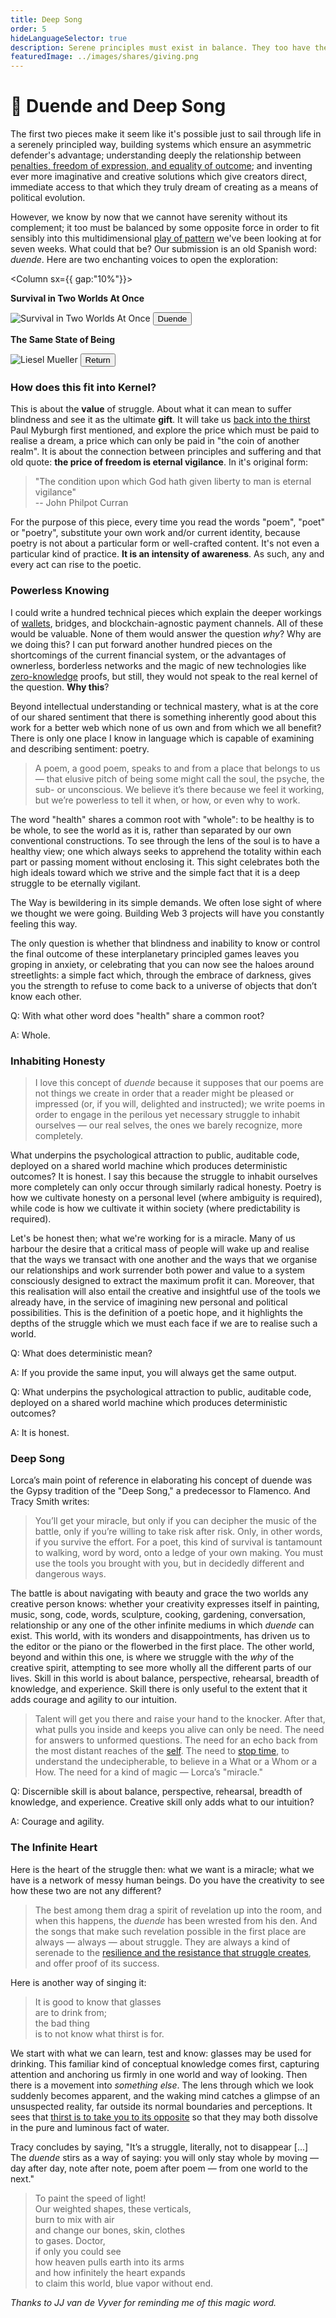 ```yaml
---
title: Deep Song
order: 5
hideLanguageSelector: true
description: Serene principles must exist in balance. They too have their complementary opposite - in this case, duende; the mystery, the roots fastened in the mire that we all know and all ignore.
featuredImage: ../images/shares/giving.png
---
```


# 🐉 Duende and Deep Song

The first two pieces make it seem like it's possible just to sail through life in a serenely principled way, building systems which ensure an asymmetric defender's advantage; understanding deeply the relationship between [penalties, freedom of expression, and equality of outcome](/learn/module-2/money-speech/#clarifying-metaphors); and inventing ever more imaginative and creative solutions which give creators direct, immediate access to that which they truly dream of creating as a means of political evolution.

However, we know by now that we cannot have serenity without its complement; it too must be balanced by some opposite force in order to fit sensibly into this multidimensional [play of pattern](/learn/module-0/play-of-pattern) we've been looking at for seven weeks. What could that be? Our submission is an old Spanish word: _duende_. Here are two enchanting voices to open the exploration:

<Column sx={{ gap:"10%"}}>

<Box>

**Survival in Two Worlds At Once**

<Aligner center>
    <Image alt="Survival in Two Worlds At Once" src="/images/mod6-img/duende.jpg" />
</Aligner>

<Aligner center>
<Button to="https://poets.org/text/survival-two-worlds-once-federico-garcia-lorca-and-duende">
    Duende
</Button>
</Aligner>

</Box>

<Box>

**The Same State of Being**

<Aligner center>
    <Link to="https://www.poetryfoundation.org/poems/52577/monet-refuses-the-operation-56d231289e6db">
        <Image alt="Liesel Mueller" src="/images/mod6-img/liesel_mueller.jpg" />
    </Link>
</Aligner>

<Aligner center>
<Button to="https://www.youtube.com/watch?v=dR1j-o_0x5A">
    Return
</Button>
</Aligner>

</Box>

</Column>

### How does this fit into Kernel?

This is about the **value** of struggle. About what it can mean to suffer blindness and see it 
as the ultimate **gift**. It will take us [back into the thirst](/learn/module-0/conversation/#the-thirst-for-truth) Paul Myburgh first mentioned, and explore the price which must be paid to realise a dream, a price which can only be paid in "the coin of another realm". It is about the connection between principles and suffering and that old quote: **the price of freedom is eternal vigilance**. In it's original form:

> "The condition upon which God hath given liberty to man is eternal vigilance"  
> -- John Philpot Curran

For the purpose of this piece, every time you read the words "poem", "poet" or "poetry", 
substitute your own work and/or current identity, because poetry is not about a particular form 
or well-crafted content. It's not even a particular kind of practice. **It is an intensity of 
awareness**. As such, any and every act can rise to the poetic.

### Powerless Knowing

I could write a hundred technical pieces which explain the deeper workings of [wallets](https://billyrennekamp.medium.com/account-coordinator-a-proposal-for-the-future-of-wallets-9fc54032a202), bridges, and blockchain-agnostic payment channels. All of these would be valuable. None of them would answer the question _why_? Why are we doing this? I can put forward another hundred pieces on the shortcomings of the current financial system, or the advantages of ownerless, borderless networks and the magic of new technologies like [zero-knowledge](/resources/zero-knowledge) proofs, but still, they would not speak to the real kernel of the question. **Why this**? 

Beyond intellectual understanding or technical mastery, what is at the core of our shared 
sentiment that there is something inherently good about this work for a better web which none 
of us own and from which we all benefit? There is only one place I know in language which is 
capable of examining and describing sentiment: poetry. 

> A poem, a good poem, speaks to and from a place that belongs to us — that elusive pitch of 
being some might call the soul, the psyche, the sub- or unconscious. We believe it’s there 
because we feel it working, but we’re powerless to tell it when, or how, or even why to work.

The word "health" shares a common root with "whole": to be healthy is to be whole, to see the 
world as it is, rather than separated by our own conventional constructions. To see through the 
lens of the <Link to="https://andytudhope.africa/soul">soul</Link> is to have a healthy view; one 
which always seeks to apprehend the totality within each part or passing moment without 
enclosing it. This sight celebrates both the high ideals toward which we strive and the simple 
fact that it is a deep struggle to be eternally vigilant. 

The Way is bewildering in its simple demands. We often lose sight of where we thought we were 
going. Building Web 3 projects will have you constantly feeling this way. 

The only question is whether that blindness and inability to know or control the final outcome 
of these interplanetary principled games leaves you groping in anxiety, or celebrating that you 
can now see the haloes around streetlights: a simple fact which, through the embrace of darkness, 
gives you the strength to refuse to come back to a universe of objects that don’t know each other.

<Flash>

<Card>

Q: With what other word does "health" share a common root?

A: Whole.

</Card>

</Flash>

### Inhabiting Honesty

> I love this concept of _duende_ because it supposes that our poems are not things we create 
in order that a reader might be pleased or impressed (or, if you will, delighted and instructed); 
we write poems in order to engage in the perilous yet necessary struggle to inhabit ourselves — 
our real selves, the ones we barely recognize, more completely.

What underpins the psychological attraction to public, auditable code, deployed on a shared 
world machine which produces deterministic outcomes? It is honest. I say this because 
the struggle to inhabit ourselves more completely can only occur through similarly radical 
honesty. Poetry is how we cultivate honesty on a personal level (where ambiguity is required), while code is how we cultivate it within society (where predictability is required).

Let's be honest then; what we're working for is a miracle. Many of us harbour the desire that a 
critical mass of people will wake up and realise that the ways we transact with one another 
and the ways that we organise our relationships and work surrender both power and value to a 
system consciously designed to extract the maximum profit it can. Moreover, that this 
realisation will also entail the creative and insightful use of the tools we already have, in the 
service of imagining new personal and political possibilities. This is the definition of a 
poetic hope, and it highlights the depths of the struggle which we must each face if we are to 
realise such a world.

<Flash>

<Card>

Q: What does deterministic mean?

A: If you provide the same input, you will always get the same output.

</Card>

<Card>

Q: What underpins the psychological attraction to public, auditable code, deployed on a shared world machine which produces deterministic outcomes?

A: It is honest.

</Card>

</Flash>

### Deep Song

<Link to="https://www.youtube.com/watch?v=gtTpIj2xRcM">Lorca’s main point</Link> of reference in elaborating his concept of duende was the Gypsy tradition of the "Deep Song," a predecessor to Flamenco. And Tracy Smith writes:

> You’ll get your miracle, but only if you can decipher the music of the battle, only if 
you’re willing to take risk after risk. Only, in other words, if you survive the effort. For a 
poet, this kind of survival is tantamount to walking, <Link to="https://living.thebluebook.co.za/love/promised_matter.html">word by word, onto a ledge of your own making</Link>. You must use the tools you brought with you, but in decidedly different and dangerous ways.

The battle is about navigating with beauty and grace the two worlds any creative person knows: 
whether your creativity expresses itself in painting, music, song, code, words, sculpture, 
cooking, gardening, conversation, relationship or any one of the other infinite mediums in 
which _duende_ can exist. This world, with its wonders and disappointments, has driven us to 
the editor or the piano or the flowerbed in the first place. The other world, beyond and within this one, is where we struggle with the _why_ of the creative spirit, attempting to see more wholly all the different parts of our lives. Skill in this world is about balance, perspective,  rehearsal, breadth of knowledge, and experience. Skill there is only useful to the extent that it adds courage and agility to our intuition. 

> Talent will get you there and raise your hand to the knocker. After that, what pulls you 
inside and keeps you alive can only be need. The need for answers to unformed questions. The 
need for an echo back from the most distant reaches of the [self](/learn/module-4/self-enquiry). 
The need to [stop time](/learn/module-3/time), to understand the undecipherable, to believe in 
a What or a Whom or a How. The need for a kind of magic — Lorca’s "miracle."

<Flash>

<Card>

Q: Discernible skill is about balance, perspective, rehearsal, breadth of knowledge, and experience. Creative skill only adds what to our intuition?

A: Courage and agility.

</Card>

</Flash>

### The Infinite Heart

Here is the heart of the struggle then: what we want is a miracle; what we have is a network 
of messy human beings. Do you have the creativity to see how these two are not any different? 

> The best among them drag a spirit of revelation up into the room, and when this happens, 
the _duende_ has been wrested from his den. And the songs that make such revelation possible 
in the first place are always — always — about struggle. They are always a kind of serenade to 
the [resilience and the resistance that struggle creates](/learn/module-1/joyful-subversion), 
and offer proof of its success.

Here is another way of singing it:

> It is good to know that glasses  
are to drink from;  
the bad thing  
is to not know what thirst is for.

We start with what we can learn, test and know: glasses may be used for drinking. This 
familiar kind of conceptual knowledge comes first, capturing attention and anchoring us 
firmly in one world and way of looking. Then there is a movement into _something else_. The 
lens through which we look suddenly becomes apparent, and the waking mind catches a glimpse 
of an unsuspected reality, far outside its normal boundaries and perceptions. It sees 
that [thirst is to take you to its opposite](/learn/module-0/conversation/#the-thirst-for-truth) 
so that they may both dissolve in the pure and luminous fact of water.

Tracy concludes by saying, "It’s a struggle, literally, not to disappear [...] The _duende_ 
stirs as a way of saying: you will only stay whole by moving — day after day, note after note, 
poem after poem — from one world to the next."

>  To paint the speed of light!  
Our weighted shapes, these verticals,  
burn to mix with air  
and change our bones, skin, clothes  
to gases.  Doctor,  
if only you could see  
how heaven pulls earth into its arms  
and how infinitely the heart expands  
to claim this world, blue vapor without end.  

*Thanks to <Link to="https://earthchild.africa/">JJ van de Vyver</Link> for reminding me of this magic word.*

